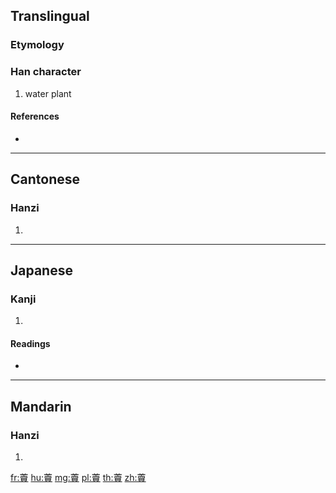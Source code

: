 {{character info/new}}
==Translingual==

===Etymology===
{{Han compound|艸|賣|c1=s|c2=p|t1=water|ls=psc}}

===Han character===
{{Han char|rn=140|rad=艸|as=15|sn=21|four=44806|canj=TGWC}}

# water plant

====References====
* {{Han ref|kx=1065.250|dkj=32321|dj=1530.170|hdz=53317.090|uh=85DA|ud=34266|bh=F2CC|bd=62156}}

----

==Cantonese==

===Hanzi===
{{yue-hanzi|jyut=|y=juk6}}

# {{defn|lang=yue|sort=艸15}}

----

==Japanese==

===Kanji===
{{ja-kanji|grade=|rs=艸15}}

# {{defn|lang=ja|sort=艸15}}

====Readings====
* {{ja-readings|on=[[しょく]] (shoku), [[ぞく]] (zoku)|kun=[[おもだか]] (omodaka)|nanori=}}

----

==Mandarin==

===Hanzi===
{{cmn-hanzi|pin=[[xù]] ([[xu4]])|wg=hsü<sup>4</sup>}}

# {{defn|lang=cmn|sort=艸15}}

[[fr:藚]]
[[hu:藚]]
[[mg:藚]]
[[pl:藚]]
[[th:藚]]
[[zh:藚]]